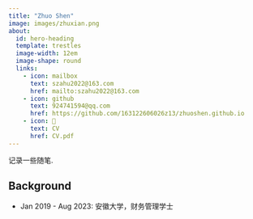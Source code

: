 ```yaml
---
title: "Zhuo Shen"
image: images/zhuxian.png
about:
  id: hero-heading
  template: trestles
  image-width: 12em
  image-shape: round
  links:
    - icon: mailbox
      text: szahu2022@163.com
      href: mailto:szahu2022@163.com
    - icon: github
      text: 924741594@qq.com
      href: https://github.com/163122606026z13/zhuoshen.github.io
    - icon: 📝
      text: CV
      href: CV.pdf  
---
```


::: {#hero-heading}

记录一些随笔.


## Background

- Jan 2019 - Aug 2023: 安徽大学，财务管理学士


:::
